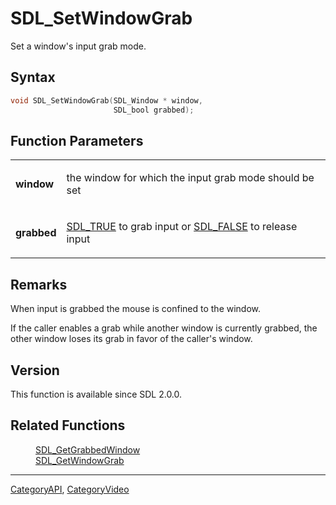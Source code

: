 = SDL_SetWindowGrab =

Set a window's input grab mode.

== Syntax ==

<syntaxhighlight lang='c'>
void SDL_SetWindowGrab(SDL_Window * window,
                       SDL_bool grabbed);
</syntaxhighlight>

== Function Parameters ==

{|
|'''window'''
|the window for which the input grab mode should be set
|-
|'''grabbed'''
|[[SDL_TRUE]] to grab input or [[SDL_FALSE]] to release input
|}

== Remarks ==

When input is grabbed the mouse is confined to the window.

If the caller enables a grab while another window is currently grabbed, the
other window loses its grab in favor of the caller's window.

== Version ==

This function is available since SDL 2.0.0.

== Related Functions ==

:[[SDL_GetGrabbedWindow]]
:[[SDL_GetWindowGrab]]

----
[[CategoryAPI]], [[CategoryVideo]]


